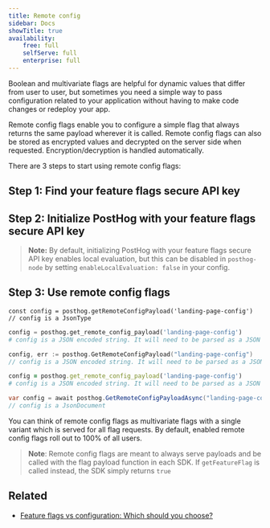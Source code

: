 ```yaml
---
title: Remote config
sidebar: Docs
showTitle: true
availability:
    free: full
    selfServe: full
    enterprise: full
---
```


Boolean and multivariate flags are helpful for dynamic values that differ from user to user, but sometimes you need a simple way to pass configuration related to your application without having to make code changes or redeploy your app.

Remote config flags enable you to configure a simple flag that always returns the same payload wherever it is called. Remote config flags can also be stored as encrypted values and decrypted on the server side when requested. Encryption/decryption is handled automatically.

There are 3 steps to start using remote config flags:

## Step 1: Find your feature flags secure API key


<ObtainFeatureFlagsSecureAPIKey />

## Step 2: Initialize PostHog with your feature flags secure API key


<ConfigureFlagsSecureKey />

> **Note:** By default, initializing PostHog with your feature flags secure API key enables local evaluation, but this can be disabled in `posthog-node` by setting `enableLocalEvaluation: false` in your config.


## Step 3: Use remote config flags

<MultiLanguage>

```node
const config = posthog.getRemoteConfigPayload('landing-page-config')
// config is a JsonType
```

```python
config = posthog.get_remote_config_payload('landing-page-config')
# config is a JSON encoded string. It will need to be parsed as a JSON object.
```

```go
config, err := posthog.GetRemoteConfigPayload("landing-page-config")
// config is a JSON encoded string. It will need to be parsed as a JSON object.
```

```ruby
config = posthog.get_remote_config_payload('landing-page-config')
# config is a JSON encoded string. It will need to be parsed as a JSON object.
```

```csharp
var config = await posthog.GetRemoteConfigPayloadAsync("landing-page-config");
// config is a JsonDocument
```

</MultiLanguage>

You can think of remote config flags as multivariate flags with a single variant which is served for all flag requests. By default, enabled remote config flags roll out to 100% of all users.

> **Note**: Remote config flags are meant to always serve payloads and be called with the flag payload function in each SDK. If `getFeatureFlag` is called instead, the SDK simply returns `true`

## Related

- [Feature flags vs configuration: Which should you choose?](/product-engineers/feature-flags-vs-configuration)
